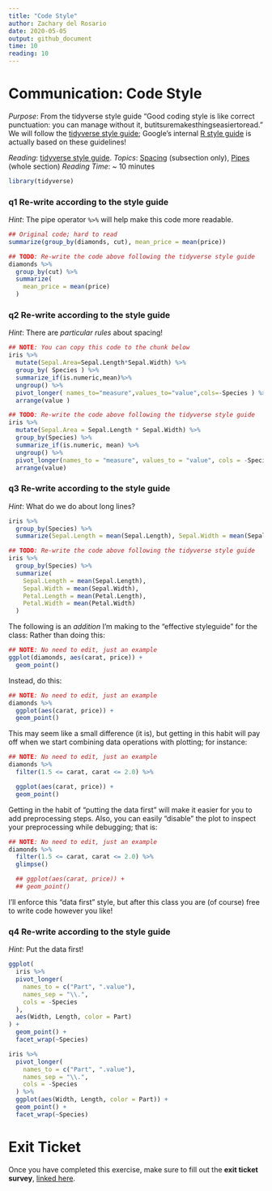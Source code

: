 ```yaml
---
title: "Code Style"
author: Zachary del Rosario
date: 2020-05-05
output: github_document
time: 10
reading: 10
---
```


# Communication: Code Style

*Purpose*: From the tidyverse style guide "Good coding style is like correct
punctuation: you can manage without it, butitsuremakesthingseasiertoread." We
will follow the [tidyverse style guide](https://style.tidyverse.org/); Google's
internal [R style guide](https://google.github.io/styleguide/Rguide.html) is
actually based on these guidelines!

*Reading*: [tidyverse style guide](https://style.tidyverse.org/).
*Topics*: [Spacing](https://style.tidyverse.org/syntax.html#spacing) (subsection only), [Pipes](https://style.tidyverse.org/pipes.html) (whole section)
*Reading Time*: ~ 10 minutes

```r
library(tidyverse)
```

### __q1__ Re-write according to the style guide

*Hint*: The pipe operator `%>%` will help make this code more readable.

```r
## Original code; hard to read
summarize(group_by(diamonds, cut), mean_price = mean(price))

```

```r
## TODO: Re-write the code above following the tidyverse style guide
diamonds %>%
  group_by(cut) %>%
  summarize(
    mean_price = mean(price)
  )
```

### __q2__ Re-write according to the style guide

*Hint*: There are *particular rules* about spacing!

```r
## NOTE: You can copy this code to the chunk below
iris %>%
  mutate(Sepal.Area=Sepal.Length*Sepal.Width) %>%
  group_by( Species ) %>%
  summarize_if(is.numeric,mean)%>%
  ungroup() %>%
  pivot_longer( names_to="measure",values_to="value",cols=-Species ) %>%
  arrange(value )
```

```r
## TODO: Re-write the code above following the tidyverse style guide
iris %>%
  mutate(Sepal.Area = Sepal.Length * Sepal.Width) %>%
  group_by(Species) %>%
  summarize_if(is.numeric, mean) %>%
  ungroup() %>%
  pivot_longer(names_to = "measure", values_to = "value", cols = -Species) %>%
  arrange(value)
```

### __q3__ Re-write according to the style guide

*Hint*: What do we do about long lines?

```r
iris %>%
  group_by(Species) %>%
  summarize(Sepal.Length = mean(Sepal.Length), Sepal.Width = mean(Sepal.Width), Petal.Length = mean(Petal.Length), Petal.Width = mean(Petal.Width))
```

```r
## TODO: Re-write the code above following the tidyverse style guide
iris %>%
  group_by(Species) %>%
  summarize(
    Sepal.Length = mean(Sepal.Length),
    Sepal.Width = mean(Sepal.Width),
    Petal.Length = mean(Petal.Length),
    Petal.Width = mean(Petal.Width)
  )
```

The following is an *addition* I'm making to the "effective styleguide" for the
class: Rather than doing this:

```r
## NOTE: No need to edit, just an example
ggplot(diamonds, aes(carat, price)) +
  geom_point()
```

Instead, do this:

```r
## NOTE: No need to edit, just an example
diamonds %>%
  ggplot(aes(carat, price)) +
  geom_point()
```

This may seem like a small difference (it is), but getting in this habit will
pay off when we start combining data operations with plotting; for instance:

```r
## NOTE: No need to edit, just an example
diamonds %>%
  filter(1.5 <= carat, carat <= 2.0) %>%

  ggplot(aes(carat, price)) +
  geom_point()
```

Getting in the habit of "putting the data first" will make it easier for you to
add preprocessing steps. Also, you can easily "disable" the plot to inspect your
preprocessing while debugging; that is:

```r
## NOTE: No need to edit, just an example
diamonds %>%
  filter(1.5 <= carat, carat <= 2.0) %>%
  glimpse()

  ## ggplot(aes(carat, price)) +
  ## geom_point()
```

I'll enforce this "data first" style, but after this class you are (of course)
free to write code however you like!

### __q4__ Re-write according to the style guide

*Hint*: Put the data first!

```r
ggplot(
  iris %>%
  pivot_longer(
    names_to = c("Part", ".value"),
    names_sep = "\\.",
    cols = -Species
  ),
  aes(Width, Length, color = Part)
) +
  geom_point() +
  facet_wrap(~Species)
```

```r
iris %>%
  pivot_longer(
    names_to = c("Part", ".value"),
    names_sep = "\\.",
    cols = -Species
  ) %>%
  ggplot(aes(Width, Length, color = Part)) +
  geom_point() +
  facet_wrap(~Species)
```

<!-- include-exit-ticket -->
# Exit Ticket
<!-- -------------------------------------------------- -->

Once you have completed this exercise, make sure to fill out the **exit ticket survey**, [linked here](https://docs.google.com/forms/d/e/1FAIpQLSeuq2LFIwWcm05e8-JU84A3irdEL7JkXhMq5Xtoalib36LFHw/viewform?usp=pp_url&entry.693978880=e-comm00-style-assignment.Rmd).
